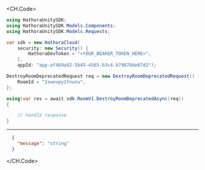 
<CH.Code>
```csharp DestroyRoomDeprecated.cs
using HathoraUnitySDK;
using HathoraUnitySDK.Models.Components;
using HathoraUnitySDK.Models.Requests;

var sdk = new HathoraCloud(
    security: new Security() {
        HathoraDevToken = "<YOUR_BEARER_TOKEN_HERE>",
    },
    appId: "app-af469a92-5b45-4565-b3c4-b79878de67d2");

DestroyRoomDeprecatedRequest req = new DestroyRoomDeprecatedRequest() {
    RoomId = "2swovpy1fnunu",
};

using(var res = await sdk.RoomV1.DestroyRoomDeprecatedAsync(req))
{

    // handle response
}
```
---

```json Example Response
  {
    "message": "string"
  }
```
</CH.Code>
